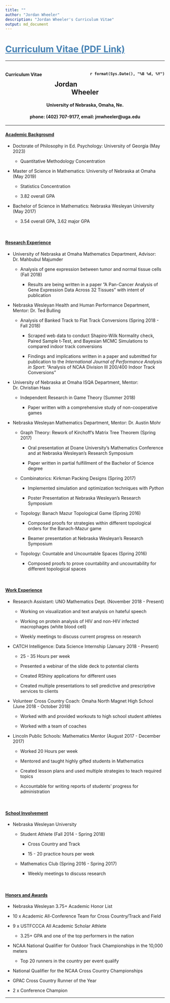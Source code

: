 ```yaml
---
title: ""
author: "Jordan Wheeler"
description: "Jordan Wheeler's Curriculum Vitae"
output: md_document
---
```


<meta name="author" content="Jordan Wheeler">
<meta name="description" content="Jordan Wheeler's Curriculum Vitae">


<style>
.alignleft {
	float: left;
}
.alignright {
	float: right;
}
</style>

<a href="files/JordanWheeler_CV.pdf" target="_blank" style="color:steelblue;"><h1 style="color:steelblue;">Curriculum Vitae (PDF Link)</h1></a>

<hr style="border-color: #666666;">

<div id="textbox">
<h4 class="alignleft">Curriculum Vitae</h4>
<h4 class="alignright">`r format(Sys.Date(), "%B %d, %Y")`</h4>
</div>

<br/>

<center>
<h2>Jordan Wheeler</h2>
<h4>University of Nebraska, Omaha, Ne.</h4>
<h4>phone: (402) 707-9177, email: jmwheeler@uga.edu</h4>
</center>
<hr/>

<!----------->
<h4><strong><u>Academic Background</u></strong></h4>
<ul>
<li><p>Doctorate of Philosophy in Ed. Psychology: University of Georgia (May 2023)</p>
<ul>
<li><p>Quantitative Methodology Concentration</p></li>
<!-- <li><p></p></li> -->
</ul></li>
<li><p>Master of Science in Mathematics: University of Nebraska at Omaha (May 2019)</p>
<ul>
<li><p>Statistics Concentration</p></li>
<li><p>3.82 overall GPA</p></li>
</ul></li>
<li><p>Bachelor of Science in Mathematics: Nebraska Wesleyan University (May 2017)</p>
<ul>
<li><p>3.54 overall GPA, 3.62 major GPA</p></li>
</ul></li>
</ul>
<br/>

<!----------->
<h4><strong><u>Research Experience</u></strong></h4>
<ul>
<li><p>University of Nebraska at Omaha Mathematics Department, Advisor: Dr. Mahbubul Majumder</p>
<ul>
<li><p>Analysis of gene expression between tumor and normal tissue cells (Fall 2018)</p>
<ul>
<li><p>Results are being written in a paper ”A Pan-Cancer Analysis of Gene Expression Data Across 32 Tissues” with intent of publication</p></li>
</ul></li>
</ul></li>
<li><p>Nebraska Wesleyan Health and Human Performance Department, Mentor: Dr. Ted Bulling</p>
<ul>
<li><p>Analysis of Banked Track to Flat Track Conversions (Spring 2018 - Fall 2018)</p>
<ul>
<li><p>Scraped web data to conduct Shapiro-Wilk Normality check, Paired Sample t-Test, and Bayesian MCMC Simulations to compared indoor track conversions</p></li>
<li><p>Findings and implications written in a paper and submitted for publication to the <em>International Journal of Performance Analysis in Sport</em>: "Analysis of NCAA Division III 200/400 Indoor Track Conversions"</p></li>
</ul></li>
</ul></li>
<li><p>University of Nebraska at Omaha ISQA Department, Mentor: Dr. Christian Haas</p>
<ul>
<li><p>Independent Research in Game Theory (Summer 2018)</p>
<ul>
<li><p>Paper written with a comprehensive study of non-cooperative games</p></li>
</ul></li>
</ul></li>
<li><p>Nebraska Wesleyan Mathematics Department, Mentor: Dr. Austin Mohr</p>
<ul>
<li><p>Graph Theory: Rework of Kirchoff's Matrix Tree Theorem (Spring 2017)</p>
<ul>
<li><p>Oral presentation at Doane University's Mathematics Conference and at Nebraska Wesleyan's Research Symposium</p></li>
<li><p>Paper written in partial fulfillment of the Bachelor of Science degree</p></li>
</ul></li>
<li><p>Combinatorics: Kirkman Packing Designs (Spring 2017)</p>
<ul>
<li><p>Implemented simulation and optimization techniques with <em>Python</em><p></li>
<li><p>Poster Presentation at Nebraska Wesleyan's Research Symposium</p></li>
</ul></li>
<li><p>Topology: Banach Mazur Topological Game (Spring 2016)</p>
<ul>
<li><p>Composed proofs for strategies within different topological orders for the Banach-Mazur game</p></li>
<li><p>Beamer presentation at Nebraska Wesleyan’s Research Symposium</p></li>
</ul></li>
<li><p>Topology: Countable and Uncountable Spaces (Spring 2016)</p>
<ul>
<li><p>Composed proofs to prove countability and uncountability for different topological spaces</p></li>
</ul></li>
</ul></li>
</ul>
<br/>

<!----------->
<h4><strong><u>Work Experience</u></strong></h4>
<ul>
<li><p>Research Assistant: UNO Mathematics Dept. (November 2018 - Present)</p></li>
<ul>
<li><p>Working on visualization and text analysis on hateful speech</p></li>
<li><p>Working on protein analysis of HIV and non-HIV infected macrophages (white blood cell)</p></li>
<li><p>Weekly meetings to discuss current progress on research</p></li>
</ul>
<li><p>CATCH Intelligence: Data Science Internship (January 2018 - Present)</p></li>
<ul>
<li><p>25 - 35 Hours per week</p></li>
<li><p>Presented a webinar of the slide deck to potential clients</p></li>
<li><p>Created RShiny applications for different uses</p></li>
<li><p>Created multiple presentations to sell predictive and prescriptive services to clients</p></li>
</ul>
<li><p>Volunteer Cross Country Coach: Omaha North Magnet High School (June 2018 - October 2018)</p></li>
<ul>
<li><p>Worked with and provided workouts to high school student athletes</p></li>
<li><p>Worked with a team of coaches</p></li>
</ul>
<li><p>Lincoln Public Schools: Mathematics Mentor (August 2017 - December 2017)</p></li>
<ul>
<li><p>Worked 20 Hours per week</p></li>
<li><p>Mentored and taught highly gifted students in Mathematics</p></li>
<li><p>Created lesson plans and used multiple strategies to teach required topics</p></li>
<li><p>Accountable for writing reports of students' progress for administration</p></li>
</ul>
</ul>
<br/>

<!----------->
<h4><strong><u>School Involvement</u></strong></h4>
<ul>
<li><p>Nebraska Wesleyan University</p>
<ul>
<li><p>Student Athlete (Fall 2014 - Spring 2018)</p></li>
<ul>
<li><p>Cross Country and Track</p></li>
<li><p>15 - 20 practice hours per week</p></li>
</ul>
<li><p>Mathematics Club (Spring 2016 - Spring 2017)</p></li>
<ul>
<li><p>Weekly meetings to discuss research</p></li>
</ul>
</ul></li>
</ul>
<br/>

<!----------->
<h4><strong><u>Honors and Awards</u></strong></h4>
<ul>
<li><p>Nebraska Wesleyan 3.75+ Academic Honor List</p></li>
<li><p>10 x Academic All-Conference Team for Cross Country/Track and Field</p></li>
<li><p>9 x USTFCCCA All Academic Scholar Athlete</p>
<ul>
<li><p>3.25+ GPA and one of the top performers in the nation</p></li>
</ul></li>
<li><p>NCAA National Qualifier for Outdoor Track Championships in the 10,000 meters</p>
<ul>
<li><p>Top 20 runners in the country per event qualify</p></li>
</ul></li>
<li><p>National Qualifier for the NCAA Cross Country Championships</p></li>
<li><p>GPAC Cross Country Runner of the Year</p></li>
<li><p>2 x Conference Champion</p></li>
</ul>

<hr style="border-color: #666666;">